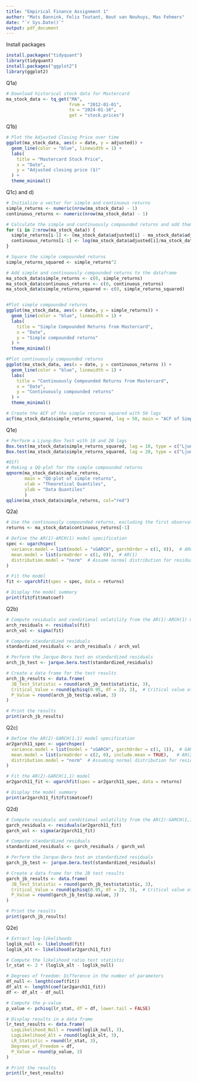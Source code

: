 ```yaml
---
title: "Empirical Finance Assignment 1"
author: "Mats Bannink, Felix Toutant, Nout van Nouhuys, Mas Fehmers"
date: "`r Sys.Date()`"
output: pdf_document
---
```


Install packages
```r
install.packages("tidyquant")
library(tidyquant)
install.packages("ggplot2")
library(ggplot2)
```



Q1a)
```r
# Download historical stock data for Mastercard
ma_stock_data <- tq_get("MA",
                        from = "2012-01-01",
                        to = "2024-01-16",
                        get = "stock.prices")
```


Q1b)
```r
# Plot the Adjusted Closing Price over time
ggplot(ma_stock_data, aes(x = date, y = adjusted)) +
  geom_line(color = "blue", linewidth = 1) +
  labs(
    title = "Mastercard Stock Price",
    x = "Date",
    y = "Adjusted closing price ($)"
  ) +
  theme_minimal()
```

Q1c) and d)
```r
# Initialize a vector for simple and continuous returns
simple_returns <- numeric(nrow(ma_stock_data) - 1)
continuous_returns <- numeric(nrow(ma_stock_data) - 1)

# Calculate the simple and continuously compounded returns and add them to the vector
for (i in 2:nrow(ma_stock_data)) {
  simple_returns[i-1] <- (ma_stock_data$adjusted[i] - ma_stock_data$adjusted[i-1])/ma_stock_data$adjusted[i-1]
  continuous_returns[i-1] <- log(ma_stock_data$adjusted[i]/ma_stock_data$adjusted[i-1])
}

# Square the simple compounded returns
simple_returns_squared <- simple_returns^2

# Add simple and continuously compounded returns to the dataframe
ma_stock_data$simple_returns <- c(0, simple_returns)
ma_stock_data$continuous_returns <- c(0, continuous_returns)
ma_stock_data$simple_returns_squared <- c(0, simple_returns_squared)


#Plot simple compounded returns 
ggplot(ma_stock_data, aes(x = date, y = simple_returns)) +
  geom_line(color = "blue", linewidth = 1) +
  labs(
    title = "Simple Compounded Returns from Mastercard",
    x = "Date",
    y = "Simple compounded returns"
  ) +
  theme_minimal()

#Plot continuously compounded returns 
ggplot(ma_stock_data, aes(x = date, y = continuous_returns )) +
  geom_line(color = "blue", linewidth = 1) +
  labs(
    title = "Continuously Compounded Returns from Mastercard",
    x = "Date",
    y = "Continuously compounded returns"
  ) +
  theme_minimal()

# Create the ACF of the simple returns squared with 50 lags
acf(ma_stock_data$simple_returns_squared, lag = 50, main = "ACF of Simple Compounded Returns Squared")
```

Q1e)
```r
# Perform a Ljung-Box Test with 10 and 20 lags
Box.test(ma_stock_data$simple_returns_squared, lag = 10, type = c("Ljung-Box"))
Box.test(ma_stock_data$simple_returns_squared, lag = 20, type = c("Ljung-Box"))

#Q1f)
# Making a QQ-plot for the simple compounded returns
qqnorm(ma_stock_data$simple_returns,
       main = "QQ-plot of simple returns", 
       xlab = "Theoretical Quantiles", 
       ylab = "Data Quantiles"
       )
qqline(ma_stock_data$simple_returns, col="red")
```

Q2a)
```r
# Use the continuously compounded returns, excluding the first observation (set to 0 earlier)
returns <- ma_stock_data$continuous_returns[-1]

# Define the AR(1)-ARCH(1) model specification
spec <- ugarchspec(
  variance.model = list(model = "sGARCH", garchOrder = c(1, 0)),  # ARCH(1)
  mean.model = list(armaOrder = c(1, 0)),  # AR(1)
  distribution.model = "norm"  # Assume normal distribution for residuals
)

# Fit the model
fit <- ugarchfit(spec = spec, data = returns)

# Display the model summary
print(fit@fit$matcoef)
```

Q2b)
```r
# Compute residuals and conditional volatility from the AR(1)-ARCH(1) model
arch_residuals <- residuals(fit)
arch_vol <- sigma(fit)

# Compute standardized residuals
standardized_residuals <- arch_residuals / arch_vol

# Perform the Jarque-Bera test on standardized residuals
arch_jb_test <- jarque.bera.test(standardized_residuals)

# Create a data frame for the test results
arch_jb_results <- data.frame(
  JB_Test_Statistic = round(arch_jb_test$statistic, 3),
  Critical_Value = round(qchisq(0.95, df = 2), 3),  # Critical value at 95% confidence level for df = 2
  P_Value = round(arch_jb_test$p.value, 3)
)

# Print the results
print(arch_jb_results)
```

Q2c)
```r
# Define the AR(2)-GARCH(1,1) model specification
ar2garch11_spec <- ugarchspec(
  variance.model = list(model = "sGARCH", garchOrder = c(1, 1)),  # GARCH(1,1)
  mean.model = list(armaOrder = c(2, 0), include.mean = TRUE),   # AR(2)
  distribution.model = "norm"  # Assuming normal distribution for residuals
)

# Fit the AR(2)-GARCH(1,1) model
ar2garch11_fit <- ugarchfit(spec = ar2garch11_spec, data = returns)

# Display the model summary
print(ar2garch11_fit@fit$matcoef)

```

Q2d)
```r
# Compute residuals and conditional volatility from the AR(2)-GARCH(1,1) model
garch_residuals <- residuals(ar2garch11_fit)
garch_vol <- sigma(ar2garch11_fit)

# Compute standardized residuals
standardized_residuals <- garch_residuals / garch_vol

# Perform the Jarque-Bera test on standardized residuals
garch_jb_test <- jarque.bera.test(standardized_residuals)

# Create a data frame for the JB test results
garch_jb_results <- data.frame(
  JB_Test_Statistic = round(garch_jb_test$statistic, 3),
  Critical_Value = round(qchisq(0.95, df = 2), 3),  # Critical value at 95% confidence level for df = 2
  P_Value = round(garch_jb_test$p.value, 3)
)

# Print the results
print(garch_jb_results)
```

Q2e)
```r
# Extract log-likelihoods
loglik_null <- likelihood(fit)
loglik_alt <- likelihood(ar2garch11_fit)

# Compute the likelihood ratio test statistic
lr_stat <- 2 * (loglik_alt - loglik_null)

# Degrees of freedom: Difference in the number of parameters
df_null <- length(coef(fit))
df_alt <- length(coef(ar2garch11_fit))
df <- df_alt - df_null

# Compute the p-value
p_value <- pchisq(lr_stat, df = df, lower.tail = FALSE)

# Display results in a data frame
lr_test_results <- data.frame(
  LogLikelihood_Null = round(loglik_null, 3),
  LogLikelihood_Alt = round(loglik_alt, 3),
  LR_Statistic = round(lr_stat, 3),
  Degrees_of_Freedom = df,
  P_Value = round(p_value, 3)
)

# Print the results
print(lr_test_results)
```
